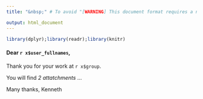 ```yaml
---
title: "&nbsp;" # To avoid "[WARNING] This document format requires a nonempty <title> element. Please specify either 'title' or 'pagetitle' in the metadata.".

output: html_document
---
```


```r
library(dplyr);library(readr);library(knitr)
```

#### **Dear `r x$user_fullnames`**,

Thank you for your work at `r x$group`. 

You will find *2 attatchments* ...

Many thanks,
Kenneth
